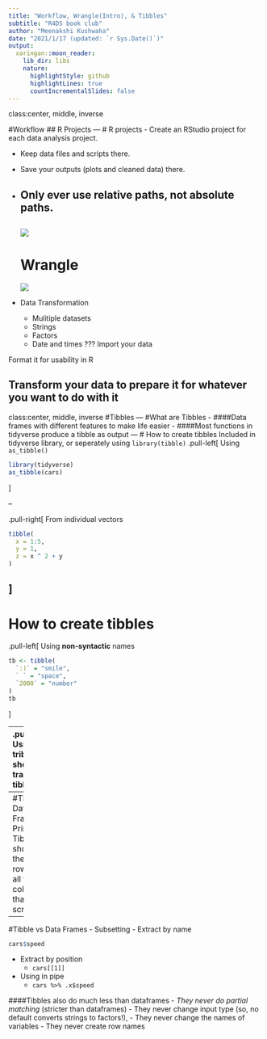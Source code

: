 ```yaml
---
title: "Workflow, Wrangle(Intro), & Tibbles"
subtitle: "R4DS book club"
author: "Meenakshi Kushwaha"
date: "2021/1/17 (updated: `r Sys.Date()`)"
output:
  xaringan::moon_reader:
    lib_dir: libs
    nature:
      highlightStyle: github
      highlightLines: true
      countIncrementalSlides: false
---
```

class:center, middle, inverse

#Workflow
## R Projects
---
# R projects
- Create an RStudio project for each data analysis project.

- Keep data files and scripts there.

- Save your outputs (plots and cleaned data) there.

- Only ever use relative paths, not absolute paths.
---
![](horst_monsters_here.png)
---
# Wrangle
![](data-science-wrangle.png)
- Data Transformation
  - Mulitiple datasets
  - Strings
  - Factors
  - Date and times
???
Import your data

Format it for usability in R

Transform your data to prepare it for whatever you want to do with it
---
class:center, middle, inverse
#Tibbles
---
#What are Tibbles
- ####Data frames with different features to make life easier
- ####Most functions in tidyverse produce a tibble as output
---
# How to create tibbles
Included in tidyverse library, or seperately using `library(tibble)`
.pull-left[
Using `as_tibble()`
```r
library(tidyverse)
as_tibble(cars)
```

]

--

.pull-right[
From individual vectors
```r
tibble(
  x = 1:5, 
  y = 1, 
  z = x ^ 2 + y
)
```

]
---
# How to create tibbles


.pull-left[
Using **non-syntactic** names
```r
tb <- tibble(
  `:)` = "smile", 
  ` ` = "space",
  `2000` = "number"
)
tb
```

]

--
.pull-right[
Using tribble(), short for **tr**ansposed tibble
```r
tribble(
  ~x, ~y, ~z,
  #--|--|----
  "a", 2, 3.6,
  "b", 1, 8.5
)
```
]
---
#Tibble vs Data Frames - Printing
Tibble shows only the first 10 rows, and all the columns that fit on screen
```r
as_tibble(nycflights13::flights)
```
---
#Tibble vs Data Frames - Subsetting
- Extract by name
```r
cars$speed
```

- Extract by position
  - `cars[[1]]`

- Using in pipe 
  - `cars %>% .x$speed`
  
####Tibbles also do much less than dataframes
  - *They never do partial matching* (stricter than dataframes)
  - They never change input type (so, no default converts strings to factors!), 
  - They never change the names of variables
  - They never create row names
